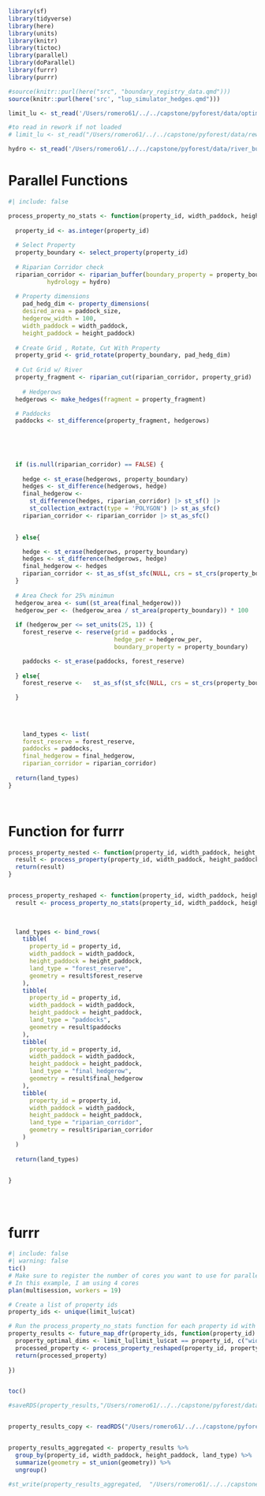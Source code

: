 ```r
library(sf)
library(tidyverse)
library(here)
library(units)
library(knitr)
library(tictoc)
library(parallel)
library(doParallel)
library(furrr)
library(purrr)

```

```r
#source(knitr::purl(here("src", "boundary_registry_data.qmd")))
source(knitr::purl(here('src', "lup_simulator_hedges.qmd")))

```

```r
limit_lu <- st_read('/Users/romero61/../../capstone/pyforest/data/optimal_mock_properties/optimal_mock_properties_hedges.gpkg')

#to read in rework if not loaded
# limit_lu <- st_read("/Users/romero61/../../capstone/pyforest/data/rework/rwk_over28.gpkg")

hydro <- st_read('/Users/romero61/../../capstone/pyforest/data/river_buffer/river_buffer.gpkg')

```

# Parallel Functions

```r
#| include: false

process_property_no_stats <- function(property_id, width_paddock, height_paddock,paddock_size) {
  
  property_id <- as.integer(property_id)
  
  # Select Property
  property_boundary <- select_property(property_id)
  
  # Riparian Corridor check
  riparian_corridor <- riparian_buffer(boundary_property = property_boundary,
           hydrology = hydro)
  
  # Property dimensions
    pad_hedg_dim <- property_dimensions(
    desired_area = paddock_size,
    hedgerow_width = 100,
    width_paddock = width_paddock,
    height_paddock = height_paddock)
  
  # Create Grid , Rotate, Cut With Property
  property_grid <- grid_rotate(property_boundary, pad_hedg_dim)
  
  # Cut Grid w/ River
  property_fragment <- riparian_cut(riparian_corridor, property_grid)
  
    # Hedgerows
  hedgerows <- make_hedges(fragment = property_fragment)

  # Paddocks
  paddocks <- st_difference(property_fragment, hedgerows)
 
  
  
  

  if (is.null(riparian_corridor) == FALSE) {
    
    hedge <- st_erase(hedgerows, property_boundary)
    hedges <- st_difference(hedgerows, hedge)
    final_hedgerow <-
      st_difference(hedges, riparian_corridor) |> st_sf() |>
      st_collection_extract(type = 'POLYGON') |> st_as_sfc()
    riparian_corridor <- riparian_corridor |> st_as_sfc()

    
  } else{

    hedge <- st_erase(hedgerows, property_boundary)
    hedges <- st_difference(hedgerows, hedge)
    final_hedgerow <- hedges
    riparian_corridor <- st_as_sf(st_sfc(NULL, crs = st_crs(property_boundary))) |> st_as_sfc() # Add an empty sf object with the same CRS
  }
  
  # Area Check for 25% minimun
  hedgerow_area <- sum((st_area(final_hedgerow)))
  hedgerow_per <- (hedgerow_area / st_area(property_boundary)) * 100
  
  if (hedgerow_per <= set_units(25, 1)) {
    forest_reserve <- reserve(grid = paddocks ,
                              hedge_per = hedgerow_per,
                              boundary_property = property_boundary)

    paddocks <- st_erase(paddocks, forest_reserve)
    
  } else{
    forest_reserve <-   st_as_sf(st_sfc(NULL, crs = st_crs(property_boundary))) |> st_as_sfc()

  }
  
  
  
  
    land_types <- list(
    forest_reserve = forest_reserve,
    paddocks = paddocks,
    final_hedgerow = final_hedgerow,
    riparian_corridor = riparian_corridor)
  
  return(land_types)
}

  

```

# Function for furrr

```r
process_property_nested <- function(property_id, width_paddock, height_paddock,paddock_size) {
  result <- process_property(property_id, width_paddock, height_paddock,paddock_size)
  return(result)
}



```

```r
process_property_reshaped <- function(property_id, width_paddock, height_paddock, paddock_size) {
  result <- process_property_no_stats(property_id, width_paddock, height_paddock, paddock_size)
  

  
  land_types <- bind_rows(
    tibble(
      property_id = property_id,
      width_paddock = width_paddock,
      height_paddock = height_paddock,
      land_type = "forest_reserve",
      geometry = result$forest_reserve 
    ),
    tibble(
      property_id = property_id,
      width_paddock = width_paddock,
      height_paddock = height_paddock,
      land_type = "paddocks",
      geometry = result$paddocks 
    ),
    tibble(
      property_id = property_id,
      width_paddock = width_paddock,
      height_paddock = height_paddock,
      land_type = "final_hedgerow",
      geometry = result$final_hedgerow 
    ),
    tibble(
      property_id = property_id,
      width_paddock = width_paddock,
      height_paddock = height_paddock,
      land_type = "riparian_corridor",
      geometry = result$riparian_corridor
    )
  )
  
  return(land_types)


}





```

# furrr

```r
#| include: false
#| warning: false
tic()
# Make sure to register the number of cores you want to use for parallel processing
# In this example, I am using 4 cores
plan(multisession, workers = 19)

# Create a list of property ids
property_ids <- unique(limit_lu$cat)

# Run the process_property_no_stats function for each property id with the optimal width and height
property_results <- future_map_dfr(property_ids, function(property_id) {
  property_optimal_dims <- limit_lu[limit_lu$cat == property_id, c("width_paddock", "height_paddock", "paddock_size")]
  processed_property <- process_property_reshaped(property_id, property_optimal_dims$width_paddock, property_optimal_dims$height_paddock, property_optimal_dims$paddock_size)
  return(processed_property)
  
})


toc()
```

```r
#saveRDS(property_results,"/Users/romero61/../../capstone/pyforest/data/results_5608/property_results_hedges.rds")


property_results_copy <- readRDS("/Users/romero61/../../capstone/pyforest/data/results_5608/property_results_hedges.rds")


property_results_aggregated <- property_results %>%
  group_by(property_id, width_paddock, height_paddock, land_type) %>%
  summarize(geometry = st_union(geometry)) %>%
  ungroup()

```


```r
#st_write(property_results_aggregated,  "/Users/romero61/../../capstone/pyforest/data/optimal_mock_properties/optimal_lup_hedges.gpkg")
```

